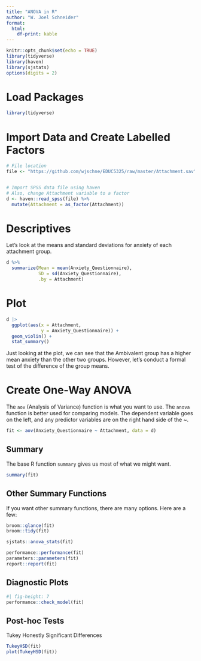 ```yaml
---
title: "ANOVA in R"
author: "W. Joel Schneider"
format: 
  html: 
    df-print: kable
---
```


```r
knitr::opts_chunk$set(echo = TRUE)
library(tidyverse)
library(haven)
library(sjstats)
options(digits = 2)
```

# Load Packages

```r
library(tidyverse)
```

# Import Data and Create Labelled Factors



```r
# File location
file <- "https://github.com/wjschne/EDUC5325/raw/master/Attachment.sav"


# Import SPSS data file using haven
# Also, change Attachment variable to a factor
d <- haven::read_spss(file) %>%
  mutate(Attachment = as_factor(Attachment))
```

# Descriptives

Let's look at the means and standard deviations for anxiety of each attachment group.

```r
d %>% 
  summarize(Mean = mean(Anxiety_Questionnaire),
            SD = sd(Anxiety_Questionnaire), 
            .by = Attachment) 
```

# Plot



```r
d |> 
  ggplot(aes(x = Attachment,
             y = Anxiety_Questionnaire)) +
  geom_violin() +
  stat_summary()
```

Just looking at the plot, we can see that the Ambivalent group has a higher mean anxiety than the other two groups. However, let's conduct a formal test of the difference of the group means.

# Create One-Way ANOVA

The `aov` (Analysis of Variance) function is what you want to use. The `anova` function is better used for comparing models. The dependent variable goes on the left, and any predictor variables are on the right hand side of the ~.

```r
fit <- aov(Anxiety_Questionnaire ~ Attachment, data = d)
```

## Summary

The base R function `summary` gives us most of what we might want.

```r
summary(fit)
```

## Other Summary Functions

If you want other summary functions, there are many options. Here are a few:

```r
broom::glance(fit)
broom::tidy(fit)

sjstats::anova_stats(fit)

performance::performance(fit)
parameters::parameters(fit)
report::report(fit)
```

## Diagnostic Plots

```r
#| fig-height: 7
performance::check_model(fit)
```


## Post-hoc Tests

Tukey Honestly Significant Differences

```r
TukeyHSD(fit)
plot(TukeyHSD(fit))
```


